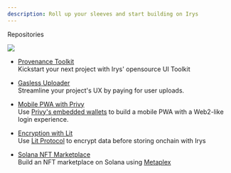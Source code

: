 ```yaml
---
description: Roll up your sleeves and start building on Irys
---
```



<div className="py-20">
<Heading level={1}  className="mb-4">Repositories</Heading>

</div>

<img
	src="https://irys.xyz/new/assets/home/data-donuts.webp"
	className="absolute mt-20 top-20 hidden xl:flex right-10 w-[300px]"
/>

<div className="-mt-10">

- [Provenance Toolkit](https://github.com/Irys-xyz/provenance-toolkit)<br/>
  Kickstart your next project with Irys' opensource UI Toolkit

- [Gasless Uploader](https://github.com/Irys-xyz/gasless-uploader)<br/>
  Streamline your project's UX by paying for user uploads.

- [Mobile PWA with Privy](https://github.com/Irys-xyz/privy-irys)<br/>
  Use [Privy's embedded wallets](https://www.privy.io/) to build a mobile PWA with a Web2-like login experience.

- [Encryption with Lit](https://github.com/Irys-xyz/irys-lit)<br/>
  Use [Lit Protocol](https://litprotocol.com/) to encrypt data before storing onchain with Irys

- [Solana NFT Marketplace](https://github.com/Irys-xyz/metaplex-tutorial)<br/>
  Build an NFT marketplace on Solana using [Metaplex](https://www.metaplex.com/)

</div>
